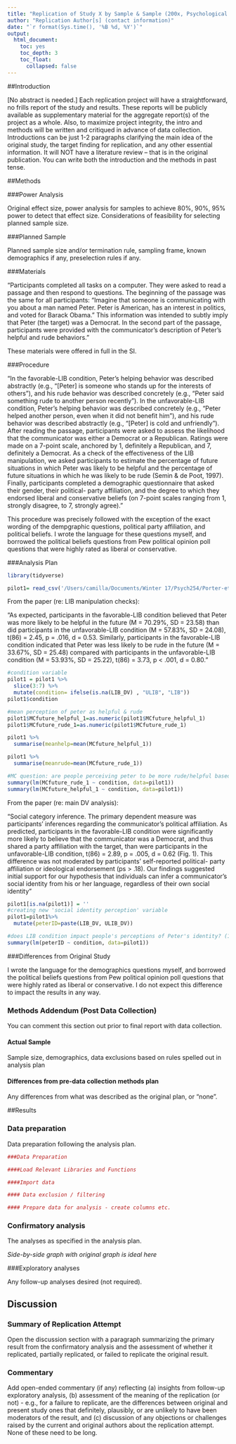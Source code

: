 ```yaml
---
title: "Replication of Study X by Sample & Sample (200x, Psychological Science)"
author: "Replication Author[s] (contact information)"
date: "`r format(Sys.time(), '%B %d, %Y')`"
output:
  html_document:
    toc: yes
    toc_depth: 3
    toc_float:
      collapsed: false
---
```


<!-- Replication reports should all use this template to standardize reporting across projects.  These reports will be public supplementary materials that accompany the summary report(s) of the aggregate results. -->

##Introduction

[No abstract is needed.]  Each replication project will have a straightforward, no frills report of the study and results.  These reports will be publicly available as supplementary material for the aggregate report(s) of the project as a whole.  Also, to maximize project integrity, the intro and methods will be written and critiqued in advance of data collection.  Introductions can be just 1-2 paragraphs clarifying the main idea of the original study, the target finding for replication, and any other essential information.  It will NOT have a literature review -- that is in the original publication. You can write both the introduction and the methods in past tense.  


##Methods

###Power Analysis

Original effect size, power analysis for samples to achieve 80%, 90%, 95% power to detect that effect size.  Considerations of feasibility for selecting planned sample size.

###Planned Sample

Planned sample size and/or termination rule, sampling frame, known demographics if any, preselection rules if any.

###Materials

"Participants completed all tasks on a computer. They were asked to read a passage and then respond to questions. The beginning of the passage was the same for all participants: “Imagine that someone is communicating with you about a man named Peter. Peter is American, has an interest in politics, and voted for Barack Obama.” This information was intended to subtly imply that Peter (the target) was a Democrat. In the second part of the passage, participants were provided with the communicator’s description of Peter’s helpful and rude behaviors." 

These materials were offered in full in the SI. 

###Procedure	

"In the favorable-LIB condition, Peter’s helping behavior was described abstractly (e.g., “[Peter] is someone who stands up for the interests of others”), and his rude behavior was described concretely (e.g., “Peter said something rude to another person recently”). In the unfavorable-LIB condition, Peter’s helping behavior was described concretely (e.g., “Peter helped another person, even when it did not benefit him”), and his rude behavior was described abstractly (e.g., “[Peter] is cold and unfriendly”). After reading the passage, participants were asked to assess the likelihood that the communicator was either a Democrat or a Republican. Ratings were made on a 7-point scale, anchored by 1, definitely a Republican, and 7, definitely a Democrat. As a check of the effectiveness of the LIB manipulation, we asked participants to estimate the percentage of future situations in which Peter was likely to be helpful and the percentage of future situations in which he was likely to be rude (Semin & de Poot, 1997). Finally, participants completed a demographic questionnaire that asked their gender, their political- party affiliation, and the degree to which they endorsed liberal and conservative beliefs (on 7-point scales ranging from 1, strongly disagree, to 7, strongly agree)." 

This procedure was precisely followed with the exception of the exact wording of the dempgraphic questions, political party affiliation, and political beliefs. I wrote the language for these questions myself, and borrowed the political beliefs questions from Pew political opinion poll questions that were highly rated as liberal or conservative. 

###Analysis Plan


```r
library(tidyverse)
```


```r
pilot1= read_csv('/Users/camilla/Documents/Winter 17/Psych254/Porter-etal2016/experiment/pilot1data.csv')
```


From the paper (re: LIB manipulation checks): 

"As expected, participants in
the favorable-LIB condition believed that Peter was more
likely to be helpful in the future (M = 70.29%, SD = 23.58)
than did participants in the unfavorable-LIB condition
(M = 57.83%, SD = 24.08), t(86) = 2.45, p = .016, d = 0.53.
Similarly, participants in the favorable-LIB condition indicated
that Peter was less likely to be rude in the future
(M = 33.67%, SD = 25.48) compared with participants in
the unfavorable-LIB condition (M = 53.93%, SD = 25.22),
t(86) = 3.73, p < .001, d = 0.80."

```r
#condition variable
pilot1 = pilot1 %>%
  slice(3:7) %>%
  mutate(condition= ifelse(is.na(LIB_DV) , "ULIB", "LIB"))
pilot1$condition

#mean perception of peter as helpful & rude
pilot1$MCfuture_helpful_1=as.numeric(pilot1$MCfuture_helpful_1)
pilot1$MCfuture_rude_1=as.numeric(pilot1$MCfuture_rude_1)

pilot1 %>%
  summarise(meanhelp=mean(MCfuture_helpful_1)) 

pilot1 %>%
  summarise(meanrude=mean(MCfuture_rude_1))

#MC question: are people perceiving peter to be more rude/helpful based on condition?
summary(lm(MCfuture_rude_1 ~ condition, data=pilot1))
summary(lm(MCfuture_helpful_1 ~ condition, data=pilot1))
```

From the paper (re: main DV analysis): 

"Social category inference. The primary dependent
measure was participants’ inferences regarding the communicator’s
political affiliation. As predicted, participants
in the favorable-LIB condition were significantly more
likely to believe that the communicator was a Democrat,
and thus shared a party affiliation with the target, than
were participants in the unfavorable-LIB condition,
t(86) = 2.89, p = .005, d = 0.62 (Fig. 1). This difference
was not moderated by participants’ self-reported political-
party affiliation or ideological endorsement (ps > .18).
Our findings suggested initial support for our hypothesis
that individuals can infer a communicator’s social identity
from his or her language, regardless of their own social
identity"

```r
pilot1[is.na(pilot1)] = ''
#creating new 'social identity perception' variable
pilot1=pilot1%>%
  mutate(peterID=paste(LIB_DV, ULIB_DV))

#does LIB condition impact people's perceptions of Peter's identity? (1=definitely a democrat, 7=definitely a republican)
summary(lm(peterID ~ condition, data=pilot1))
```



###Differences from Original Study

I wrote the language for the demographics questions myself, and borrowed the political beliefs questions from Pew political opinion poll questions that were highly rated as liberal or conservative. I do not expect this difference to impact the results in any way. 


### Methods Addendum (Post Data Collection)

You can comment this section out prior to final report with data collection.

#### Actual Sample
  Sample size, demographics, data exclusions based on rules spelled out in analysis plan

#### Differences from pre-data collection methods plan
  Any differences from what was described as the original plan, or “none”.


##Results


### Data preparation

Data preparation following the analysis plan.
	
```r
###Data Preparation

####Load Relevant Libraries and Functions

####Import data

#### Data exclusion / filtering

#### Prepare data for analysis - create columns etc.
```

### Confirmatory analysis

The analyses as specified in the analysis plan.  

*Side-by-side graph with original graph is ideal here*

###Exploratory analyses

Any follow-up analyses desired (not required).  

## Discussion

### Summary of Replication Attempt

Open the discussion section with a paragraph summarizing the primary result from the confirmatory analysis and the assessment of whether it replicated, partially replicated, or failed to replicate the original result.  

### Commentary

Add open-ended commentary (if any) reflecting (a) insights from follow-up exploratory analysis, (b) assessment of the meaning of the replication (or not) - e.g., for a failure to replicate, are the differences between original and present study ones that definitely, plausibly, or are unlikely to have been moderators of the result, and (c) discussion of any objections or challenges raised by the current and original authors about the replication attempt.  None of these need to be long.
